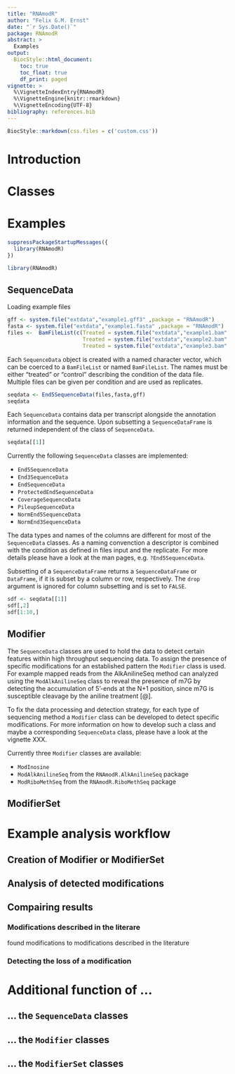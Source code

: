 ```yaml
---
title: "RNAmodR"
author: "Felix G.M. Ernst"
date: "`r Sys.Date()`"
package: RNAmodR
abstract: >
  Examples
output:
  BiocStyle::html_document:
    toc: true
    toc_float: true
    df_print: paged
vignette: >
  %\VignetteIndexEntry{RNAmodR}
  %\VignetteEngine{knitr::rmarkdown}
  %\VignetteEncoding{UTF-8}
bibliography: references.bib
---
```


```r
BiocStyle::markdown(css.files = c('custom.css'))
```

# Introduction

# Classes

# Examples

```r
suppressPackageStartupMessages({
  library(RNAmodR)
})
```
```r
library(RNAmodR)
```

## SequenceData

Loading example files

```r
gff <- system.file("extdata","example1.gff3" ,package = "RNAmodR")
fasta <- system.file("extdata","example1.fasta" ,package = "RNAmodR")
files <-  BamFileList(c(Treated = system.file("extdata","example1.bam" ,package = "RNAmodR"),
                        Treated = system.file("extdata","example2.bam" ,package = "RNAmodR"),
                        Treated = system.file("extdata","example3.bam" ,package = "RNAmodR")))
```

Each `SequenceData` object is created with a named character vector, which can 
be coerced to a `BamFileList` or named `BamFileList`. The names must be either
"treated" or "control" describing the condition of the data file. Multiple 
files can be given per condition and are used as replicates.

```r
seqdata <- End5SequenceData(files,fasta,gff)
seqdata
```

Each `SequenceData` contains data per transcript alongside the annotation 
information and the sequence. Upon subsetting a `SequenceDataFrame` is returned
independent of the class of `SequenceData`.

```r
seqdata[[1]]
```

Currently the following `SequenceData` classes are implemented:

 * `End5SequenceData`
 * `End3SequenceData`
 * `EndSequenceData`
 * `ProtectedEndSequenceData`
 * `CoverageSequenceData`
 * `PileupSequenceData`
 * `NormEnd5SequenceData`
 * `NormEnd3SequenceData`

The data types and names of the columns are different for most of the 
`SequenceData` classes. As a naming convenction a descriptor is combined with
the condition as defined in files input and the replicate. For more details
please have a look at the man pages, e.g. `?End5SequenceData`.

Subsetting of a `SequenceDataFrame` returns a `SequenceDataFrame` or `DataFrame`, 
if it is subset by a column or row, respectively. The `drop` argument is 
ignored for column subsetting and is set to `FALSE`.

```r
sdf <- seqdata[[1]]
sdf[,2]
sdf[1:10,]
```

## Modifier

The `SequenceData` classes are used to hold the data to detect certain features
within high throughput sequencing data. To assign the presence of specific
modifications for an established pattern the `Modifier` class is used. For
example mapped reads from the AlkAnilineSeq method can analyzed using the
`ModAlkAnilineSeq` class to reveal the presence of m7G by detecting the
accumulation of 5'-ends at the N+1 position, since m7G is susceptible cleavage
by the aniline treatment [@].

To fix the data processing and detection strategy, for each type of sequencing 
method a `Modifier` class can be developed to detect specific modifications.
For more information on how to develop such a class and maybe a corresponding 
`SequenceData` class, please have a look at the vignette XXX.

Currently three `Modifier` classes are available:

 * `ModInosine`
 * `ModAlkAnilineSeq` from the `RNAmodR.AlkAnilineSeq` package
 * `ModRiboMethSeq` from the `RNAmodR.RiboMethSeq` package
 


## ModifierSet


# Example analysis workflow

## Creation of Modifier or ModifierSet


## Analysis of detected modifications

## Compairing results

### Modifications described in the literare
found modifications to modifications described in the literature


### Detecting the loss of a modification



# Additional function of ...


## ... the `SequenceData` classes


## ... the `Modifier` classes


## ... the `ModifierSet` classes

